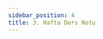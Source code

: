 ```yaml
---
sidebar_position: 4
title: 3. Hafta Ders Notu
---
```



<BaseNotes
    title="Kariyer Planlama Dersi, 3. Hafta"
    videoUrl="https://ue.harran.edu.tr/pluginfile.php/1941232/mod_resource/content/1/kariyer%20planlama%20dersi-3.webm"
    noteUrl="https://docs.google.com/presentation/d/1RC0v6LMBwjD8AC81hIqyfKpCBGbTlnqf/edit?usp=drive_link&ouid=115882030821992427966&rtpof=true&sd=true"
/>